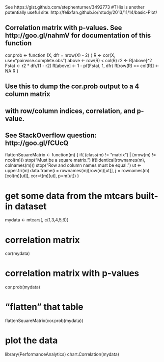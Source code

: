 See https://gist.github.com/stephenturner/3492773
#THis is another potentially useful site:  http://felixfan.github.io/rstudy/2013/11/14/basic-Plot/

## Correlation matrix with p-values. See http://goo.gl/nahmV for documentation of this function
cor.prob <- function (X, dfr = nrow(X) - 2) {
  R <- cor(X, use="pairwise.complete.obs")
  above <- row(R) < col(R)
  r2 <- R[above]^2
  Fstat <- r2 * dfr/(1 - r2)
  R[above] <- 1 - pf(Fstat, 1, dfr)
  R[row(R) == col(R)] <- NA
  R
}

## Use this to dump the cor.prob output to a 4 column matrix
## with row/column indices, correlation, and p-value.
## See StackOverflow question: http://goo.gl/fCUcQ
flattenSquareMatrix <- function(m) {
  if( (class(m) != "matrix") | (nrow(m) != ncol(m))) stop("Must be a square matrix.") 
  if(!identical(rownames(m), colnames(m))) stop("Row and column names must be equal.")
  ut <- upper.tri(m)
  data.frame(i = rownames(m)[row(m)[ut]],
             j = rownames(m)[col(m)[ut]],
             cor=t(m)[ut],
             p=m[ut])
}

# get some data from the mtcars built-in dataset
mydata <- mtcars[, c(1,3,4,5,6)]

# correlation matrix
cor(mydata)

# correlation matrix with p-values
cor.prob(mydata)

# "flatten" that table
flattenSquareMatrix(cor.prob(mydata))

# plot the data
library(PerformanceAnalytics)
chart.Correlation(mydata)